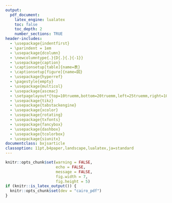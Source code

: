 ```yaml
---
output:
  pdf_document:
    latex_engine: lualatex
    toc: false
    toc_depth: 2
    number_sections: TRUE
header-includes:
  - \usepackage{indentfirst}
  - \parindent = 1em
  - \usepackage{dcolumn}
  - \newcolumntype{.}{D{.}{.}{-1}}
  - \usepackage{caption}
  - \captionsetup[table]{name=表}
  - \captionsetup[figure]{name=図}
  - \usepackage{hyperref}
  - \pagestyle{empty}
  - \usepackage{multicol}
  - \usepackage{ascmac}
  - \setpagelayout*{top=10truemm,bottom=20truemm,left=25truemm,right=10truemm}
  - \usepackage{tikz}
  - \usepackage{tabstackengine}
  - \usepackage{xcolor}
  - \usepackage{rotating}
  - \usepackage{txfonts}
  - \usepackage{fancybox}
  - \usepackage{dashbox}
  - \usepackage{tcolorbox}
  - \usepackage{siunitx}
documentclass: bxjsarticle
classoption: 11pt,b4paper,landscape,lualatex,ja=standard
---
```


```r
knitr::opts_chunk$set(warning = FALSE, 
                      echo = FALSE, 
                      message = FALSE,
                      fig.width = 7,
                      fig.height = 5)
if (knitr::is_latex_output()) {
  knitr::opts_chunk$set(dev = "cairo_pdf")
}
```
\renewcommand{\thefootnote}{}
\newcounter{kaunta}
\renewcommand{\thekaunta}{\arabic{kaunta}}
\newcommand{\kaunta}{\refstepcounter{kaunta}%
\thekaunta}
\def\question{\noindent\fbox{\large\makebox[1em]{\text{\kaunta}}} \hspace{1pt}}
\newcounter{skaunta}
\renewcommand{\theskaunta}{\arabic{skaunta}}
\newcommand{\skaunta}{\refstepcounter{skaunta}%
\theskaunta}
\def\squestion{(\text{\skaunta})\hspace{2.5pt}}

\begin{flushleft}
\noindent
\large
2次方程式の解き方No.2
\end{flushleft}

\begin{flushright}
名前（\hspace{50mm}）
\end{flushright}

\vspace{1mm}
\hrule

\begin{multicols}{2}

\begin{itembox}[l]{2次方程式の解の公式}
2次方程式$ax^2 + bx + c = 0$の解は
$$
\Large
x = \dfrac{\phantom{-b \pm \sqrt{b^2 - 4ac}}}{\phantom{2a}}
$$
\vspace{1mm}
\end{itembox}

例1. $2x^2 -3x -1 = 0$を、解の公式を使って解きなさい。

$a = $ \hspace{15mm} $b = $ \hspace{15mm} $c = $

\vspace{40mm}

問1. $3x^2 + 7x + 1 = 0$について、次の問に答えなさい。

(1) 解の公式を使って解くとき、$a, \, b, \, c$のそれぞれにどんな値を代入すればよいですか。

\vspace{5mm}

(2) この方程式を解きなさい。

\vspace{40mm}


問2. 次の方程式を解きなさい。

(1) $2x^2 -7x +4 =0$ \hspace{30mm} (2) $4x^2 + x -2 =0$

\vspace{40mm}

\columnbreak
(3) $x^2 - 11x -1 = 0$ \hspace{30mm} (4) $5x^2 - 5x -1 = 0$

\vspace{40mm}



例2. $x^2 + 4x -2 = 0$を解きなさい。

\vspace{40mm}

問3. 次の方程式を解きなさい。

(1) $3x^2 + 4x - 2 = 0$ \hspace{30mm} (2) $2x^2 -4x -5 = 0$

\vspace{40mm}

例3. $2x^2 + 5x -3 = 0$を解きなさい。

\vspace{40mm}









\end{multicols}



























































































